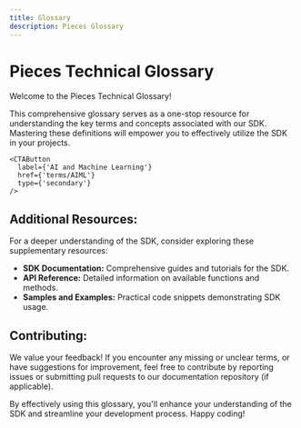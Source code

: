 ```yaml
---
title: Glossary
description: Pieces Glossary
---
```



# Pieces Technical Glossary

Welcome to the Pieces Technical Glossary! 

This comprehensive glossary serves as a one-stop resource for understanding the key terms and concepts associated with our SDK. Mastering these definitions will empower you to effectively utilize the SDK in your projects.

    <CTAButton
      label={'AI and Machine Learning'}
      href={'terms/AIML'}
      type={'secondary'}
    />

## Additional Resources:

For a deeper understanding of the SDK, consider exploring these supplementary resources:

- **SDK Documentation:** Comprehensive guides and tutorials for the SDK.
- **API Reference:** Detailed information on available functions and methods.
- **Samples and Examples:** Practical code snippets demonstrating SDK usage.

## Contributing:

We value your feedback! If you encounter any missing or unclear terms, or have suggestions for improvement, feel free to contribute by reporting issues or submitting pull requests to our documentation repository (if applicable). 

By effectively using this glossary, you'll enhance your understanding of the SDK and streamline your development process. Happy coding!


